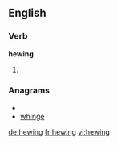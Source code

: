 ==English==
===Verb===
'''hewing'''
# {{present participle of|[[hew]]}}

===Anagrams===
* {{alphagram|eghinw}}
* [[whinge#English|whinge]]

[[de:hewing]]
[[fr:hewing]]
[[vi:hewing]]
